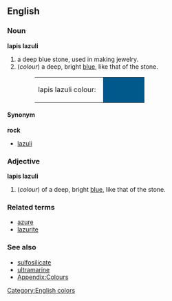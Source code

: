 {{Wikipedia}}
==English==

===Noun===
'''lapis lazuli'''
# a deep blue stone, used in making jewelry.
#(''colour'') a deep, bright [[blue]], like that of the stone.
#:<table><tr><td>lapis lazuli colour: &nbsp;</td><td bgcolor="#00588B" width="80">&nbsp; </td></tr></table>

====Synonym====
'''rock'''
*[[lazuli]]

===Adjective===
'''lapis lazuli'''
#(''colour'') of a deep, bright [[blue]], like that of the stone.

===Related terms===
*[[azure]]
*[[lazurite]]

===See also===
*[[sulfosilicate]]
*[[ultramarine]]
*[[Wiktionary_Appendix:Colours|Appendix:Colours]]

[[Category:English colors]]